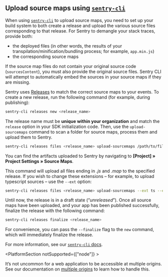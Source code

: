 ## Upload source maps using [`sentry-cli`](/product/cli/)

When using [`sentry-cli`](/product/cli/) to upload source maps, you need to set up your build system to both create a release and upload the various source files corresponding to that release. For Sentry to demangle your stack traces, provide both:
- the deployed files (in other words, the results of your transpilation/minification/bundling process; for example, `app.min.js`)
- the corresponding source maps

If the source map files do not contain your original source code (`sourcesContent`), you must also provide the original source files. Sentry CLI will attempt to automatically embed the sources in your source maps if they are missing.

Sentry uses [Releases](/product/releases/) to match the correct source maps to your events. To create a new release, run the following command (for example, during publishing):

```bash
sentry-cli releases new <release_name>
```

<Note>

The release name must be **unique within your organization** and match the `release` option in your SDK initialization code. Then, use the `upload-sourcemaps` command to scan a folder for source maps, process them and upload them to Sentry.

</Note>

```bash
sentry-cli releases files <release_name> upload-sourcemaps /path/to/files
```

<Note>

You can find the artifacts uploaded to Sentry by navigating to **[Project] » Project Settings » Source Maps**.

</Note>

This command will upload all files ending in _.js_ and _.map_ to the specified release. If you wish to change these extensions – for example, to upload typescript sources – use the `--ext` option:

```bash
sentry-cli releases files <release_name> upload-sourcemaps --ext ts --ext map /path/to/files
```

Until now, the release is in a draft state (“_unreleased_”). Once all source maps have been uploaded, and your app has been published successfully, finalize the release with the following command:

```bash
sentry-cli releases finalize <release_name>
```

For convenience, you can pass the `--finalize` flag to the `new` command, which will immediately finalize the release.


For more information, see our [`sentry-cli` docs](/product/cli/releases/#managing-release-artifacts/).

<PlatformSection notSupported={["node"]} >

It’s not uncommon for a web application to be accessible at multiple origins. See our documentation on [multiple origins](../../uploading/multiple-origins/) to learn how to handle this.

</PlatformSection>
